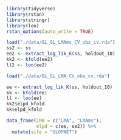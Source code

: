 
```r
library(tidyverse)
library(rstan)
library(stringr)
library(loo)
rstan_options(auto_write = TRUE)

load("./data/GL_GL_LMAms_CV_obs_cv.rda")
ss2 <- ss
ee2 <- extract_log_lik_K(ss, holdout_10)
kk2 <- kfold(ee2)
ll2 <- loo(ee2)

load("./data/GL_GL_LMA_CV_obs_cv.rda")

ee <- extract_log_lik_K(ss, holdout_10)
kk <- kfold(ee)
ll <- loo(ee)
kk2$elpd_kfold
kk$elpd_kfold

data_frame(LMA = c("LMA", "LMAms"),
           elpd = c(ee, ee2)) %>%
  mutate(site = "GLOPNET")


```
